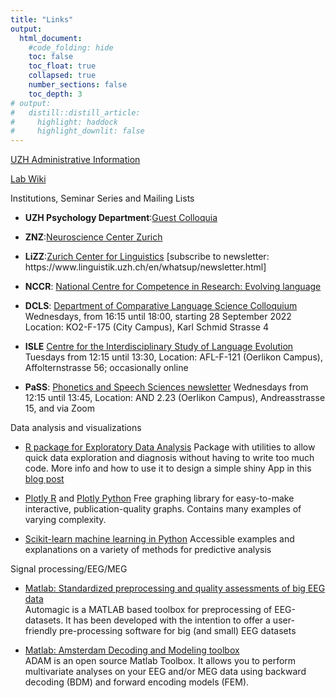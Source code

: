 ```yaml
---
title: "Links"
output:
  html_document:
    #code_folding: hide
    toc: false
    toc_float: true
    collapsed: true
    number_sections: false
    toc_depth: 3
# output: 
#   distill::distill_article:  
#     highlight: haddock
#     highlight_downlit: false
---
```

[UZH Administrative Information](UZHadminlinks.html)

[Lab Wiki](<https://github.com/Neuroling/neuroling.github.io/wiki>)

Institutions, Seminar Series and Mailing Lists

- **UZH Psychology Department**:[Guest Colloquia](https://www.psychologie.uzh.ch/de/institut/aktuell/gaestekoll.html)

- **ZNZ**:[Neuroscience Center Zurich](https://www.neuroscience.uzh.ch/en/news.html) 

- **LiZZ**:[Zurich Center for Linguistics](https://www.linguistik.uzh.ch/en.html) [subscribe to newsletter: https://www.linguistik.uzh.ch/en/whatsup/newsletter.html]

- **NCCR**: [National Centre for Competence in Research: Evolving language](https://evolvinglanguage.ch/news/)

- **DCLS**: [Department of Comparative Language Science Colloquium](https://www.comparativelinguistics.uzh.ch/en/colloquium.html)
Wednesdays, from 16:15 until 18:00, starting 28 September 2022
Location: KO2-F-175 (City Campus), Karl Schmid Strasse 4

- **ISLE** [Centre for the Interdisciplinary Study of Language Evolution](https://www.isle.uzh.ch/en/colloquium.html)
Tuesdays from 12:15 until 13:30, 
Location: AFL-F-121 (Oerlikon Campus), Affolternstrasse 56; occasionally online

- **PaSS**: [Phonetics and Speech Sciences newsletter](https://lists.ifi.uzh.ch/listinfo/phonetics_news)
Wednesdays from 12:15 until 13:45, 
Location: AND 2.23 (Oerlikon Campus), Andreasstrasse 15, and via Zoom

 
Data analysis and visualizations 

-  [R package for Exploratory Data Analysis](https://github.com/rolkra/explore) Package with utilities to allow quick data exploration and diagnosis without having to write too much code. More info and how to use it to design a simple shiny App in this [blog post](https://www.r-bloggers.com/2022/09/explore-simplified-exploratory-data-analysis-eda-in-r/) 

- [Plotly R](https://plotly.com/r/) and [Plotly Python](https://plotly.com/python/) 
 Free graphing library for easy-to-make interactive, publication-quality graphs. Contains many examples of varying complexity.  

- [Scikit-learn machine learning in Python](https://scikit-learn.org/stable/index.html)
  Accessible examples and explanations on a variety of methods for predictive analysis
  
 
 Signal processing/EEG/MEG 

- [Matlab: Standardized preprocessing and quality assessments of big EEG data](https://github.com/methlabUZH/automagic)\
    Automagic is a MATLAB based toolbox for preprocessing of EEG-datasets. It has been developed with the intention to offer a user-friendly pre-processing software for big (and small) EEG datasets
    
- [Matlab: Amsterdam Decoding and Modeling toolbox](https://github.com/fahrenfort/ADAM)\
  ADAM is an open source Matlab Toolbox. It allows you to perform multivariate analyses on your EEG and/or MEG data using backward decoding (BDM) and forward encoding models (FEM).
